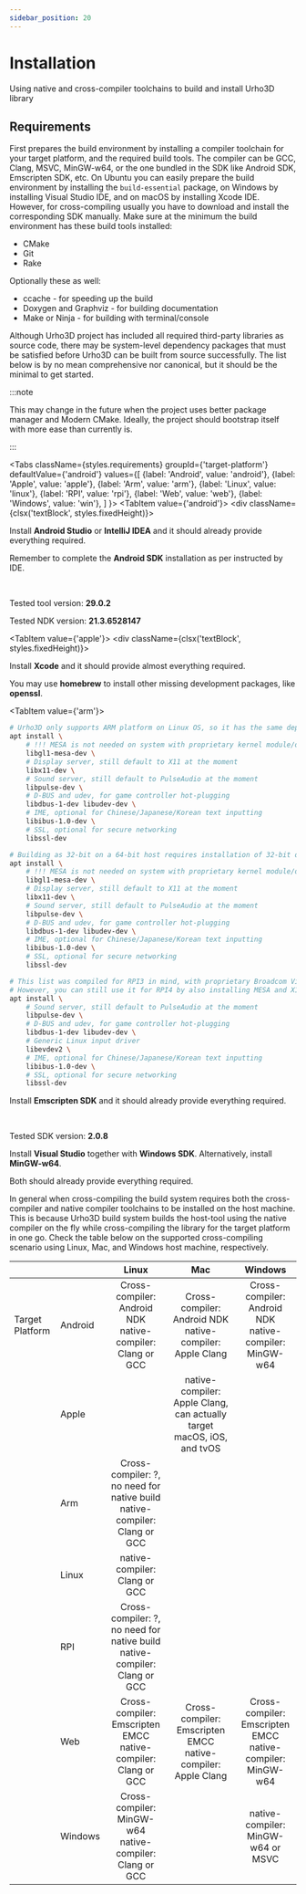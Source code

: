 ```yaml
---
sidebar_position: 20
---
```



# Installation

Using native and cross-compiler toolchains to build and install Urho3D library

## Requirements

First prepares the build environment by installing a compiler toolchain for your target platform, and the required build tools. The compiler can be GCC, Clang, MSVC, MinGW-w64, or the one bundled in the SDK like Android SDK, Emscripten SDK, etc. On Ubuntu you can easily prepare the build environment by installing the `build-essential` package, on Windows by installing Visual Studio IDE, and on macOS by installing Xcode IDE. However, for cross-compiling usually you have to download and install the corresponding SDK manually. Make sure at the minimum the build environment has these build tools installed:
- CMake
- Git
- Rake

Optionally these as well:
- ccache - for speeding up the build
- Doxygen and Graphviz - for building documentation
- Make or Ninja - for building with terminal/console

Although Urho3D project has included all required third-party libraries as source code, there may be system-level dependency packages that must be satisfied before Urho3D can be built from source successfully. The list below is by no mean comprehensive nor canonical, but it should be the minimal to get started.

:::note

This may change in the future when the project uses better package manager and Modern CMake. Ideally, the project should bootstrap itself with more ease than currently is.

:::

<Tabs
  className={styles.requirements}
  groupId={'target-platform'}
  defaultValue={'android'}
  values={[
    {label: 'Android', value: 'android'},
    {label: 'Apple', value: 'apple'},
    {label: 'Arm', value: 'arm'},
    {label: 'Linux', value: 'linux'},
    {label: 'RPI', value: 'rpi'},
    {label: 'Web', value: 'web'},
    {label: 'Windows', value: 'win'},
  ]
  }>
  <TabItem value={'android'}>
    <div className={clsx('textBlock', styles.fixedHeight)}>
      <p>Install <strong>Android Studio</strong> or <strong>IntelliJ IDEA</strong> and it should already provide everything required.</p>
      <p>Remember to complete the <strong>Android SDK</strong> installation as per instructed by IDE.</p>
      <br/>
      <p>Tested tool version: <strong>29.0.2</strong></p>
      <p>Tested NDK version: <strong>21.3.6528147</strong></p>
    </div>
  </TabItem>
  <TabItem value={'apple'}>
    <div className={clsx('textBlock', styles.fixedHeight)}>
      <p>Install <strong>Xcode</strong> and it should provide almost everything required.</p>
      <p>You may use <strong>homebrew</strong> to install other missing development packages, like <strong>openssl</strong>.</p>
    </div>
  </TabItem>
  <TabItem value={'arm'}>

```bash
# Urho3D only supports ARM platform on Linux OS, so it has the same deps as building Linux platform
apt install \
    # !!! MESA is not needed on system with proprietary kernel module/driver !!!
    libgl1-mesa-dev \
    # Display server, still default to X11 at the moment
    libx11-dev \
    # Sound server, still default to PulseAudio at the moment
    libpulse-dev \
    # D-BUS and udev, for game controller hot-plugging
    libdbus-1-dev libudev-dev \
    # IME, optional for Chinese/Japanese/Korean text inputting
    libibus-1.0-dev \
    # SSL, optional for secure networking
    libssl-dev
```

  </TabItem>
  <TabItem value={'linux'}>

```bash
# Building as 32-bit on a 64-bit host requires installation of 32-bit development packages too
apt install \
    # !!! MESA is not needed on system with proprietary kernel module/driver !!!
    libgl1-mesa-dev \
    # Display server, still default to X11 at the moment
    libx11-dev \
    # Sound server, still default to PulseAudio at the moment
    libpulse-dev \
    # D-BUS and udev, for game controller hot-plugging
    libdbus-1-dev libudev-dev \
    # IME, optional for Chinese/Japanese/Korean text inputting
    libibus-1.0-dev \
    # SSL, optional for secure networking
    libssl-dev
```

  </TabItem>
  <TabItem value={'rpi'}>

```bash
# This list was compiled for RPI3 in mind, with proprietary Broadcom Video Core proprietary driver
# However, you can still use it for RPI4 by also installing MESA and X11 on top of it
apt install \
    # Sound server, still default to PulseAudio at the moment
    libpulse-dev \
    # D-BUS and udev, for game controller hot-plugging
    libdbus-1-dev libudev-dev \
    # Generic Linux input driver
    libevdev2 \
    # IME, optional for Chinese/Japanese/Korean text inputting
    libibus-1.0-dev \
    # SSL, optional for secure networking
    libssl-dev
```

  </TabItem>
  <TabItem value={'web'}>
    <div className={clsx('textBlock', styles.fixedHeight)}>
      <p>Install <strong>Emscripten SDK</strong> and it should already provide everything required.</p>
      <br/>
      <p>Tested SDK version: <strong>2.0.8</strong></p>
    </div>
  </TabItem>
  <TabItem value={'win'}>
    <div className={clsx('textBlock', styles.fixedHeight)}>
      <p>
        Install <strong>Visual Studio</strong> together with <strong>Windows SDK</strong>.
        Alternatively, install <strong>MinGW-w64</strong>.
      </p>
      <p>Both should already provide everything required.</p>
    </div>
  </TabItem>
</Tabs>

In general when cross-compiling the build system requires both the cross-compiler and native compiler toolchains to be installed on the host machine. This is because Urho3D build system builds the host-tool using the native compiler on the fly while cross-compiling the library for the target platform in one go. Check the table below on the supported cross-compiling scenario using Linux, Mac, and Windows host machine, respectively.

<CompilerMatrix infoClassName={styles.infoFixedHeight}>

  |               |       |Linux|Mac|Windows|
  |---------------|-------|:---:|:-:|:-----:|
  |Target Platform|Android|Cross-compiler: Android NDK<br/>native-compiler: Clang or GCC|Cross-compiler: Android NDK<br/>native-compiler: Apple Clang|Cross-compiler: Android NDK<br/>native-compiler: MinGW-w64|
  |               |Apple  ||native-compiler: Apple Clang, can actually target macOS, iOS, and tvOS||
  |               |Arm    |Cross-compiler: ?, no need for native build<br/>native-compiler: Clang or GCC||
  |               |Linux  |native-compiler: Clang or GCC||
  |               |RPI    |Cross-compiler: ?, no need for native build<br/>native-compiler: Clang or GCC||
  |               |Web    |Cross-compiler: Emscripten EMCC<br/>native-compiler: Clang or GCC|Cross-compiler: Emscripten EMCC<br/>native-compiler: Apple Clang|Cross-compiler: Emscripten EMCC<br/>native-compiler: MinGW-w64|
  |               |Windows|Cross-compiler: MinGW-w64<br/>native-compiler: Clang or GCC||native-compiler: MinGW-w64 or MSVC

</CompilerMatrix>
